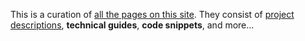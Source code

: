 This is a curation of [all the pages on this site](/pages). They consist of [project descriptions](/projects), **technical guides**, **code snippets**, and more...
